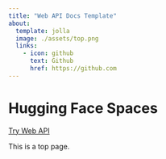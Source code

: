 ```yaml
---
title: "Web API Docs Template"
about:
  template: jolla
  image: ./assets/top.png
  links:
    - icon: github
      text: Github
      href: https://github.com
---
```


# Hugging Face Spaces

<a class="my-link-button" href="https://myxogastria0808-web-api-template.hf.space/__docs__/#/">Try Web API</a>

This is a top page.